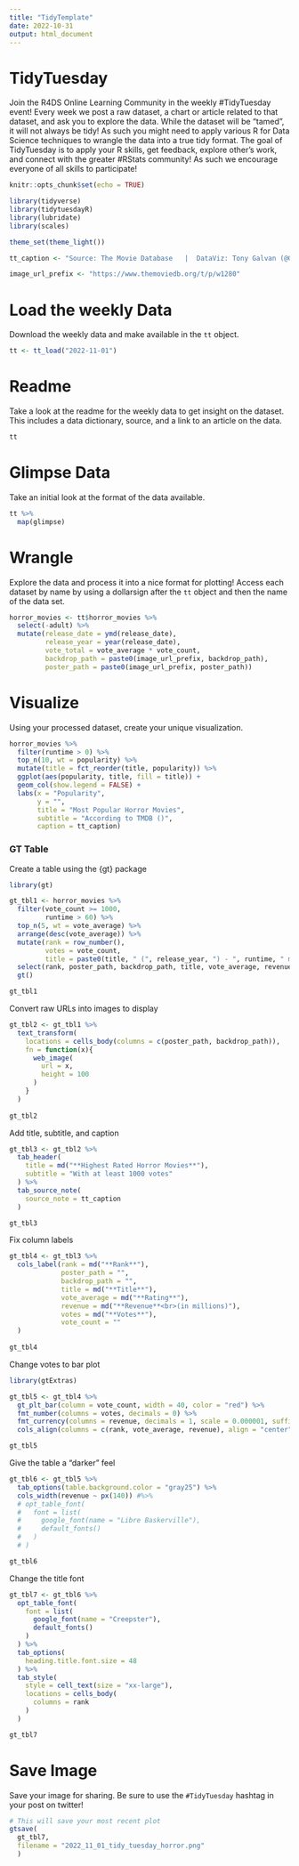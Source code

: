 ```yaml
---
title: "TidyTemplate"
date: 2022-10-31
output: html_document
---
```


# TidyTuesday

Join the R4DS Online Learning Community in the weekly #TidyTuesday event! Every week we post a raw dataset, a chart or article related to that dataset, and ask you to explore the data. While the dataset will be "tamed", it will not always be tidy! As such you might need to apply various R for Data Science techniques to wrangle the data into a true tidy format. The goal of TidyTuesday is to apply your R skills, get feedback, explore other's work, and connect with the greater #RStats community! As such we encourage everyone of all skills to participate!

```r

knitr::opts_chunk$set(echo = TRUE)

library(tidyverse)
library(tidytuesdayR)
library(lubridate)
library(scales)

theme_set(theme_light())

tt_caption <- "Source: The Movie Database   |  DataViz: Tony Galvan (@GDataScience1) #TidyTuesday"

image_url_prefix <- "https://www.themoviedb.org/t/p/w1280"

```

# Load the weekly Data

Download the weekly data and make available in the `tt` object.

```r

tt <- tt_load("2022-11-01")

```

# Readme

Take a look at the readme for the weekly data to get insight on the dataset. This includes a data dictionary, source, and a link to an article on the data.

```r

tt

```

# Glimpse Data

Take an initial look at the format of the data available.

```r

tt %>% 
  map(glimpse)

```

# Wrangle

Explore the data and process it into a nice format for plotting! Access each dataset by name by using a dollarsign after the `tt` object and then the name of the data set.

```r

horror_movies <- tt$horror_movies %>%
  select(-adult) %>%
  mutate(release_date = ymd(release_date),
         release_year = year(release_date),
         vote_total = vote_average * vote_count,
         backdrop_path = paste0(image_url_prefix, backdrop_path),
         poster_path = paste0(image_url_prefix, poster_path))

```

# Visualize

Using your processed dataset, create your unique visualization.

```r

horror_movies %>%
  filter(runtime > 0) %>%
  top_n(10, wt = popularity) %>%
  mutate(title = fct_reorder(title, popularity)) %>%
  ggplot(aes(popularity, title, fill = title)) +
  geom_col(show.legend = FALSE) +
  labs(x = "Popularity",
       y = "",
       title = "Most Popular Horror Movies",
       subtitle = "According to TMDB ()",
       caption = tt_caption)

```

### GT Table

Create a table using the {gt} package

```r

library(gt)

gt_tbl1 <- horror_movies %>%
  filter(vote_count >= 1000,
         runtime > 60) %>%
  top_n(5, wt = vote_average) %>%
  arrange(desc(vote_average)) %>%
  mutate(rank = row_number(),
         votes = vote_count,
         title = paste0(title, " (", release_year, ") - ", runtime, " minutes")) %>%
  select(rank, poster_path, backdrop_path, title, vote_average, revenue, votes, vote_count) %>%
  gt() 

gt_tbl1

```

Convert raw URLs into images to display

```r

gt_tbl2 <- gt_tbl1 %>%
  text_transform(
    locations = cells_body(columns = c(poster_path, backdrop_path)),
    fn = function(x){
      web_image(
        url = x,
        height = 100
      )
    }
  )
  
gt_tbl2

```

Add title, subtitle, and caption

```r

gt_tbl3 <- gt_tbl2 %>%
  tab_header(
    title = md("**Highest Rated Horror Movies**"),
    subtitle = "With at least 1000 votes"
  ) %>%
  tab_source_note(
    source_note = tt_caption
  )

gt_tbl3

```

Fix column labels

```r

gt_tbl4 <- gt_tbl3 %>%
  cols_label(rank = md("**Rank**"),
             poster_path = "",
             backdrop_path = "",
             title = md("**Title**"),
             vote_average = md("**Rating**"),
             revenue = md("**Revenue**<br>(in millions)"),
             votes = md("**Votes**"),
             vote_count = ""
  )
  
gt_tbl4

```

Change votes to bar plot

```r

library(gtExtras)

gt_tbl5 <- gt_tbl4 %>%
  gt_plt_bar(column = vote_count, width = 40, color = "red") %>%
  fmt_number(columns = votes, decimals = 0) %>%
  fmt_currency(columns = revenue, decimals = 1, scale = 0.000001, suffixing = TRUE) %>%
  cols_align(columns = c(rank, vote_average, revenue), align = "center")

gt_tbl5

```

Give the table a "darker" feel

```r

gt_tbl6 <- gt_tbl5 %>%
  tab_options(table.background.color = "gray25") %>%
  cols_width(revenue ~ px(140)) #%>%
  # opt_table_font(
  #   font = list(
  #     google_font(name = "Libre Baskerville"),
  #     default_fonts()
  #   )
  # )

gt_tbl6

```

Change the title font

```r

gt_tbl7 <- gt_tbl6 %>%
  opt_table_font(
    font = list(
      google_font(name = "Creepster"),
      default_fonts()
    )
  ) %>%
  tab_options(
    heading.title.font.size = 48
  ) %>%
  tab_style(
    style = cell_text(size = "xx-large"),
    locations = cells_body(
      columns = rank
    )
  )

gt_tbl7

```


# Save Image

Save your image for sharing. Be sure to use the `#TidyTuesday` hashtag in your post on twitter!

```r

# This will save your most recent plot
gtsave(
  gt_tbl7,
  filename = "2022_11_01_tidy_tuesday_horror.png"
  )

```
